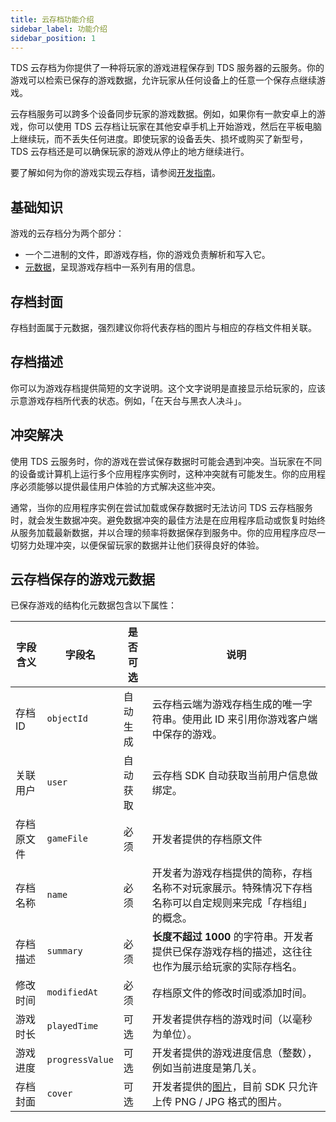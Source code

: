 ```yaml
---
title: 云存档功能介绍
sidebar_label: 功能介绍
sidebar_position: 1
---
```


TDS 云存档为你提供了一种将玩家的游戏进程保存到 TDS 服务器的云服务。你的游戏可以检索已保存的游戏数据，允许玩家从任何设备上的任意一个保存点继续游戏。

云存档服务可以跨多个设备同步玩家的游戏数据。例如，如果你有一款安卓上的游戏，你可以使用 TDS 云存档让玩家在其他安卓手机上开始游戏，然后在平板电脑上继续玩，而不丢失任何进度。即使玩家的设备丢失、损坏或购买了新型号，TDS 云存档还是可以确保玩家的游戏从停止的地方继续进行。

要了解如何为你的游戏实现云存档，请参阅[开发指南](/v3/sdk/gamesaves/guide/)。

## 基础知识

游戏的云存档分为两个部分：

- 一个二进制的文件，即游戏存档，你的游戏负责解析和写入它。
- [元数据](/v3/sdk/gamesaves/features#云存档保存的游戏元数据)，呈现游戏存档中一系列有用的信息。

## 存档封面

存档封面属于元数据，强烈建议你将代表存档的图片与相应的存档文件相关联。

## 存档描述

你可以为游戏存档提供简短的文字说明。这个文字说明是直接显示给玩家的，应该示意游戏存档所代表的状态。例如，「在天台与黑衣人决斗」。

## 冲突解决

使用 TDS 云服务时，你的游戏在尝试保存数据时可能会遇到冲突。当玩家在不同的设备或计算机上运行多个应用程序实例时，这种冲突就有可能发生。你的应用程序必须能够以提供最佳用户体验的方式解决这些冲突。

通常，当你的应用程序实例在尝试加载或保存数据时无法访问 TDS 云存档服务时，就会发生数据冲突。避免数据冲突的最佳方法是在应用程序启动或恢复时始终从服务加载最新数据，并以合理的频率将数据保存到服务中。你的应用程序应尽一切努力处理冲突，以便保留玩家的数据并让他们获得良好的体验。

## 云存档保存的游戏元数据

已保存游戏的结构化元数据包含以下属性：

| 字段含义   | 字段名          | 是否可选 | 说明                                                                                                     |
| ---------- | --------------- | -------- | -------------------------------------------------------------------------------------------------------- |
| 存档 ID    | `objectId`      | 自动生成 | 云存档云端为游戏存档生成的唯一字符串。使用此 ID 来引用你游戏客户端中保存的游戏。                         |
| 关联用户   | `user`          | 自动获取 | 云存档 SDK 自动获取当前用户信息做绑定。                                                                  |
| 存档原文件 | `gameFile`      | 必须     | 开发者提供的存档原文件                                                                                   |
| 存档名称   | `name`          | 必须     | 开发者为游戏存档提供的简称，存档名称不对玩家展示。特殊情况下存档名称可以自定规则来完成「存档组」的概念。 |
| 存档描述   | `summary`       | 必须     | **长度不超过 1000** 的字符串。开发者提供已保存游戏存档的描述，这往往也作为展示给玩家的实际存档名。       |
| 修改时间   | `modifiedAt`    | 必须     | 存档原文件的修改时间或添加时间。                                                                         |
| 游戏时长   | `playedTime`    | 可选     | 开发者提供存档的游戏时间（以毫秒为单位）。                                                               |
| 游戏进度   | `progressValue` | 可选     | 开发者提供的游戏进度信息（整数），例如当前进度是第几关。                                                 |
| 存档封面   | `cover`         | 可选     | 开发者提供的[图片](/v3/sdk/gamesaves/features#存档封面)，目前 SDK 只允许上传 PNG / JPG 格式的图片。         |
